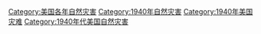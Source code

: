 [[Category:美国各年自然灾害|Category:美国各年自然灾害]]
[[Category:1940年自然灾害|Category:1940年自然灾害]]
[[Category:1940年美国灾难|Category:1940年美国灾难]]
[[Category:1940年代美国自然灾害|Category:1940年代美国自然灾害]]